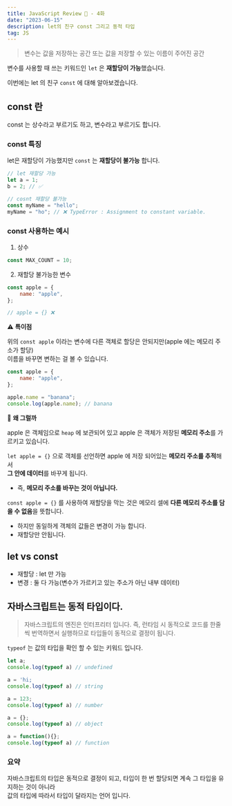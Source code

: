 ```yaml
---
title: JavaScript Review 👀 - 4화
date: "2023-06-15"
description: let의 친구 const 그리고 동적 타입
tag: JS
---
```


> 변수는 값을 저장하는 공간 또는 값을 저장할 수 있는 이름이 주어진 공간

변수를 사용할 때 쓰는 키워드인 `let` 은 **재할당이 가능**했습니다.

이번에는 let 의 친구 `const` 에 대해 알아보겠습니다.

## const 란

const 는 상수라고 부르기도 하고, 변수라고 부르기도 합니다.

### const 특징

let은 재할당이 가능했지만 `const` 는 **재할당이 불가능** 합니다.

```js
// let 재할당 가능
let a = 1;
b = 2; // ✅

// cosnt 재할당 불가능
const myName = "hello";
myName = "ho"; // ❌ TypeError : Assignment to constant variable.
```

### const 사용하는 예시

1. 상수

```js
const MAX_COUNT = 10;
```

2. 재할당 불가능한 변수

```js
const apple = {
    name: "apple",
};

// apple = {} ❌
```

⚠️ **특이점**

위의 `const apple` 이라는 변수에 다른 객체로 할당은 안되지만(apple 에는 메모리 주소가 할당) <br/>
이름을 바꾸면 변하는 걸 볼 수 있습니다.

```js
const apple = {
    name: "apple",
};

apple.name = "banana";
console.log(apple.name); // banana
```

💭 **왜 그럴까**

apple 은 객체임으로 `heap` 에 보관되어 있고 apple 은 객체가 저장된 **메모리 주소**를 가르키고 있습니다.

`let apple = {}` 으로 객체를 선언하면 apple 에 저장 되어있는 **메모리 주소를 추적**해서 <br/> **그 안에 데이터**를 바꾸게 됩니다.

-   즉, **메모리 주소를 바꾸는 것이 아닙니다.**

`const apple = {}` 를 사용하여 재할당을 막는 것은 메모리 셀에 **다른 메모리 주소를 담을 수 없음**을 뜻합니다.

-   하지만 동일하게 객체의 값들은 변경이 가능 합니다.
-   재할당만 안됩니다.

## let vs const

-   재할당 : let 만 가능
-   변경 : 둘 다 가능(변수가 가르키고 있는 주소가 아닌 내부 데이터)

## 자바스크립트는 동적 타입이다.

> 자바스크립트의 엔진은 인터프리터 입니다. 즉, 런타임 시 동적으로 코드를 한줄씩 번역하면서 실행하므로 타입들이 동적으로 결정이 됩니다.

`typeof` 는 값의 타입을 확인 할 수 있는 키워드 입니다.

```js
let a;
console.log(typeof a) // undefined

a = 'hi;
console.log(typeof a) // string

a = 123;
console.log(typeof a) // number

a = {};
console.log(typeof a) // object

a = function(){};
console.log(typeof a) // function
```

### 요약

자바스크립트의 타입은 동적으로 결정이 되고, 타입이 한 번 할당되면 계속 그 타입을 유지하는 것이 아니라 <br/> 값의 타입에 따라서 타입이 달라지는 언어 입니다.
